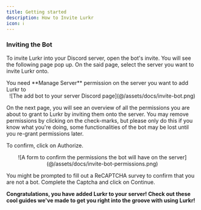 ```yaml
---
title: Getting started
description: How to Invite Lurkr
icon: ℹ️
---
```



### Inviting the Bot

To invite Lurkr into your Discord server, open the <ExternalLink href={BOT_INVITE}>bot's invite</ExternalLink>.
You will see the following page pop up. On the said page, select the server you want to invite Lurkr onto.

<Callout type="info">
    You need **Manage Server** permission on the server you want to add Lurkr to
</Callout>

<center>
![The add bot to your server Discord page](@/assets/docs/invite-bot.png)
</center>

On the next page, you will see an overview of all the permissions you are about to grant to Lurkr by inviting them
onto the server.
You may remove permissions by clicking on the check-marks, but please only do this if you know what you're doing,
some functionalities of the bot may be lost until you re-grant permissions later.

To confirm, click on Authorize.

<center>
![A form to confirm the permissions the bot will have on the server](@/assets/docs/invite-bot-permissions.png)
</center>

You might be prompted to fill out a ReCAPTCHA survey to confirm that you are not a bot. Complete the Captcha and click
on Continue.

**Congratulations, you have added Lurkr to your server! Check out these cool guides we've made to get you right into the
groove with using Lurkr!**
